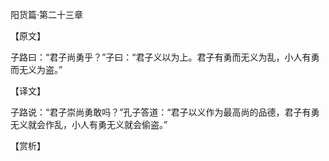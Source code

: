 

阳货篇·第二十三章

【原文】

子路曰：“君子尚勇乎？”子曰：“君子义以为上。君子有勇而无义为乱，小人有勇而无义为盗。”

【译文】

子路说：“君子崇尚勇敢吗？”孔子答道：“君子以义作为最高尚的品德，君子有勇无义就会作乱，小人有勇无义就会偷盗。”

【赏析】

